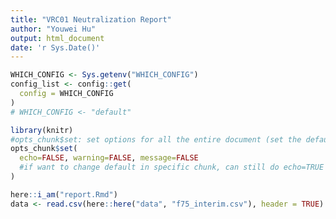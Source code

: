 ```yaml
---
title: "VRC01 Neutralization Report"
author: "Youwei Hu"
output: html_document
date: 'r Sys.Date()'
---
```

```r
WHICH_CONFIG <- Sys.getenv("WHICH_CONFIG")
config_list <- config::get(
  config = WHICH_CONFIG
)
# WHICH_CONFIG <- "default"
```


```r
library(knitr)
#opts_chunk$set: set options for all the entire document (set the default)
opts_chunk$set(
  echo=FALSE, warning=FALSE, message=FALSE
  #if want to change default in specific chunk, can still do echo=TRUE
)
```


```r
here::i_am("report.Rmd")
data <- read.csv(here::here("data", "f75_interim.csv"), header = TRUE)
```